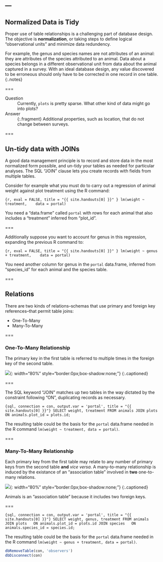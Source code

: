 ---
---

## Normalized Data is Tidy

Proper use of table relationships is a challenging part of database design. The
objective is **normalization**, or taking steps to define logical "observational
units" and minimize data redundency.

For example, the genus and species names are not attributes of an animal: they
are attributes of the species attributed to an animal. Data about a species
belongs in a different observational unit from data about the animal captured in
a survey. With an ideal database design, any value discovered to be erroneous
should only have to be corrected in one record in one table.
{:.notes}

===

Question
: Currently, `plots` is pretty sparse. What other kind of data might go into plots?

Answer
: {:.fragment} Additional properties, such as location, that do not change between surveys.

===

## Un-tidy data with JOINs

A good data management principle is to record and store data in the most
normalized form possible, and un-tidy your tables as needed for particular
analyses. The SQL "JOIN" clause lets you create records with fields from
multiple tables.

Consider for example what you must do to carry out a regression of animal weight
against plot treatment using the R command:

```{r, eval = FALSE, title = "{{ site.handouts[0] }}" }
lm(weight ~ treatment,
   data = portal)
```

You need a "data.frame" called `portal` with rows for each animal that also
includes a "treatment" inferred from "plot_id".

===

Additionally suppose you want to account for genus in this regression, expanding
the previous R command to:

```{r, eval = FALSE, title = "{{ site.handouts[0] }}" }
lm(weight ~ genus + treatment,
   data = portal)
```

You need another column for genus in the `portal` data.frame, inferred from
"species_id" for each animal and the species table.

===

## Relations

There are two kinds of relations--schemas that use primary and foreign key
references--that permit table joins:

- One-To-Many
- Many-To-Many

===

### One-To-Many Relationship

The primary key in the first table is referred to multiple times in the foreign
key of the second table.

![]({{ site.baseurl }}/images/many-to-one-1.svg){: width="80%" style="border:0px;box-shadow:none;"}
{:.captioned}

===

The SQL keyword "JOIN" matches up two tables in the way dictated by the
constraint following "ON", duplicating records as necessary.

```{sql, connection = con, output.var = 'portal', title = "{{ site.handouts[0] }}"}
SELECT weight, treatment
FROM animals
JOIN plots
  ON animals.plot_id = plots.id;
```

The resulting table could be the basis for the `portal` data.frame needed in the
R command `lm(weight ~ treatment, data = portal)`.

===

### Many-To-Many Relationship

Each primary key from the first table may relate to any number of primary keys
from the second table **and** *vice versa*. A many-to-many relationship is
induced by the existance of an "association table" involved in **two**
one-to-many relations.

![]({{ site.baseurl }}/images/many-to-many-3.svg){: width="80%" style="border:0px;box-shadow:none;"}
{:.captioned}

Animals is an "association table" because it includes two foreign keys.

===

```{sql, connection = con, output.var = 'portal', title = "{{ site.handouts[0] }}"}
SELECT weight, genus, treatment
FROM animals
JOIN plots
  ON animals.plot_id = plots.id
JOIN species
  ON animals.species_id = species.id;
```

The resulting table could be the basis for the `portal` data.frame needed in the
R command `lm(weight ~ genus + treatment, data = portal)`.

```r
dbRemoveTable(con, 'observers')
dbDisconnect(con)
```
